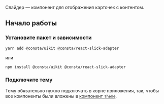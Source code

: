 Слайдер — компонент для отображения карточек с контентом.

## Начало работы

### Установите пакет и зависимости

`yarn add @consta/uikit @consta/react-slick-adapter`

или

`npm install @consta/uikit @consta/react-slick-adapter`

### Подключите тему

Тему обязательно нужно подключать в корне приложения, так, чтобы все компоненты были вложены в [компонент `Theme`](##LIBS.LIB.STAND/lib:uikit/stand:components-theme-stable).
